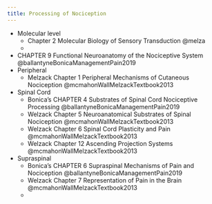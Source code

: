 ```yaml
---
title: Processing of Nociception
---
```



:::{.callout-note title="Books to reference"}

- Molecular level
    - Chapter 2 Molecular Biology of Sensory Transduction @melza
    - 
- CHAPTER 9 Functional Neuroanatomy of the Nociceptive System @ballantyneBonicaManagementPain2019
- Peripheral
    - Melzack Chapter 1 Peripheral Mechanisms of Cutaneous Nociception @mcmahonWallMelzackTextbook2013 
- Spinal Cord
    - Bonica's CHAPTER 4 Substrates of Spinal Cord Nociceptive Processing @ballantyneBonicaManagementPain2019
    - Welzack Chapter 5 Neuroanatomical Substrates of Spinal Nociception @mcmahonWallMelzackTextbook2013
    - Welzack Chapter 6 Spinal Cord Plasticity and Pain @mcmahonWallMelzackTextbook2013
    - Welzack Chapter 12 Ascending Projection Systems @mcmahonWallMelzackTextbook2013
- Supraspinal
    - Bonica's CHAPTER 6 Supraspinal Mechanisms of Pain and Nociception @ballantyneBonicaManagementPain2019
    - Welzack Chapter 7 Representation of Pain in the Brain @mcmahonWallMelzackTextbook2013 
    - 
    
:::
